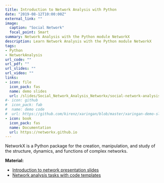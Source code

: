 ```yaml
---
title: Introduction to Network Analysis with Python 
date: "2019-08-12T10:00:00Z"
external_link: ""
image:
  caption: "Social Network"
  focal_point: Smart
summary: Network Analysis with the Python module NetworkX
description: Learn Network Analysis with the Python module NetworkX
tags:
- Python
- NetworkAnalysis
url_code: ""
url_pdf: ""
url_slides: ""
url_video: ""
links:
- icon: file
  icon_pack: fas
  name: demo slides
  url: /slides/Social_Network_Analysis_Networkx/social-network-analysis.html
#- icon: github
#  icon_pack: fab
#  name: demo code
#  url: https://github.com/kirenz/xaringan/blob/master/xaringan-demo-slides.Rmd
- icon: book
  icon_pack: fas
  name: Documentation
  url: https://networkx.github.io
---
```


NetworkX is a Python package for the creation, manipulation, and study of the structure, dynamics, and functions of complex networks.

**Material:**

* [Introduction to network presentation slides](/slides/Social_Network_Analysis_Networkx/social-network-analysis.html)
* [Network analysis tasks with code templates](https://docs.google.com/spreadsheets/d/13samMteoTnAkUoHul1iV5pA0bc4qmYjGge019HcT1F4/edit?usp=sharing)

